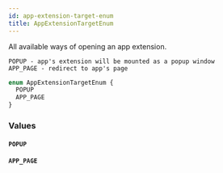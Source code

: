 ```yaml
---
id: app-extension-target-enum
title: AppExtensionTargetEnum
---
```



All available ways of opening an app extension.

    POPUP - app's extension will be mounted as a popup window
    APP_PAGE - redirect to app's page
    

```graphql
enum AppExtensionTargetEnum {
  POPUP
  APP_PAGE
}
```


### Values

#### `POPUP` 




#### `APP_PAGE` 







